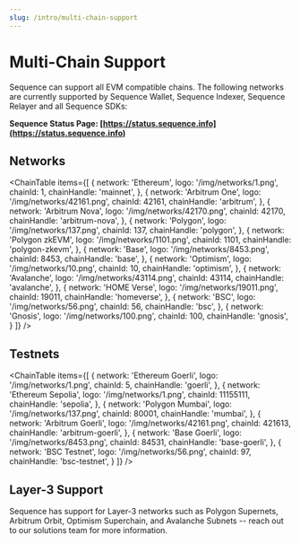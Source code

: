 ```yaml
---
slug: /intro/multi-chain-support
---
```




# Multi-Chain Support

Sequence can support all EVM compatible chains. The following networks are currently supported by Sequence Wallet, Sequence Indexer,
Sequence Relayer and all Sequence SDKs:

**Sequence Status Page: [https://status.sequence.info](https://status.sequence.info)**

## Networks

<ChainTable items={[
  {
    network: 'Ethereum',
    logo: '/img/networks/1.png',
    chainId: 1,
    chainHandle: 'mainnet',
  },
  {
    network: 'Arbitrum One',
    logo: '/img/networks/42161.png',
    chainId: 42161,
    chainHandle: 'arbitrum',
  },
  {
    network: 'Arbitrum Nova',
    logo: '/img/networks/42170.png',
    chainId: 42170,
    chainHandle: 'arbitrum-nova',
  },
  {
    network: 'Polygon',
    logo: '/img/networks/137.png',
    chainId: 137,
    chainHandle: 'polygon',
  },
  {
    network: 'Polygon zkEVM',
    logo: '/img/networks/1101.png',
    chainId: 1101,
    chainHandle: 'polygon-zkevm',
  },
  {
    network: 'Base',
    logo: '/img/networks/8453.png',
    chainId: 8453,
    chainHandle: 'base',
  },
  {
    network: 'Optimism',
    logo: '/img/networks/10.png',
    chainId: 10,
    chainHandle: 'optimism',
  },
  {
    network: 'Avalanche',
    logo: '/img/networks/43114.png',
    chainId: 43114,
    chainHandle: 'avalanche',
  },
  {
    network: 'HOME Verse',
    logo: '/img/networks/19011.png',
    chainId: 19011,
    chainHandle: 'homeverse',
  },
  {
    network: 'BSC',
    logo: '/img/networks/56.png',
    chainId: 56,
    chainHandle: 'bsc',
  },
  {
    network: 'Gnosis',
    logo: '/img/networks/100.png',
    chainId: 100,
    chainHandle: 'gnosis',
  }
]} />

## Testnets

<ChainTable items={[
  {
    network: 'Ethereum Goerli',
    logo: '/img/networks/1.png',
    chainId: 5,
    chainHandle: 'goerli',
  },
  {
    network: 'Ethereum Sepolia',
    logo: '/img/networks/1.png',
    chainId: 11155111,
    chainHandle: 'sepolia',
  },
  {
    network: 'Polygon Mumbai',
    logo: '/img/networks/137.png',
    chainId: 80001,
    chainHandle: 'mumbai',
  },
  {
    network: 'Arbitrum Goerli',
    logo: '/img/networks/42161.png',
    chainId: 421613,
    chainHandle: 'arbitrum-goerli',
  },
  {
    network: 'Base Goerli',
    logo: '/img/networks/8453.png',
    chainId: 84531,
    chainHandle: 'base-goerli',
  },
  {
    network: 'BSC Testnet',
    logo: '/img/networks/56.png',
    chainId: 97,
    chainHandle: 'bsc-testnet',
  }
]} />


## Layer-3 Support

Sequence has support for Layer-3 networks such as Polygon Supernets, Arbitrum Orbit,
Optimism Superchain, and Avalanche Subnets -- reach out to our solutions team for more
information.
